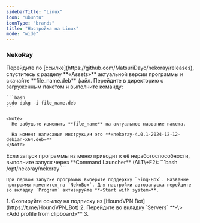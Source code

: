 ```yaml
---
sidebarTitle: "Linux"
icon: "ubuntu"
iconType: "brands"
title: "Настройка на Linux"
mode: "wide"
---
```


### NekoRay

<Steps>
  <Step title="Загрузка приложения" icon="cloud-arrow-down" iconType="solid">
    Перейдите по [ссылке](https://github.com/MatsuriDayo/nekoray/releases), спуститесь к разделу **«Assets»** актуальной версии программы и скачайте **file_name.deb** файл.
  </Step>
  <Step title="Установка приложения" icon="floppy-disk" iconType="solid">
    Перейдите в директорию с загруженным пакетом и выполните команду:

    ```bash
    sudo dpkg -i file_name.deb
    ```

    <Note>
      Не забудьте изменить **file_name** на актуальное название пакета.

      На момент написания инструкции это **«nekoray-4.0.1-2024-12-12-debian-x64.deb»**
    </Note>
  </Step>
  <Step title="Настройка приложения" icon="gear" iconType="solid">
    <Warning>
      Если запуск программы из меню приводит к её неработоспособности, выполните запуск через **Command Launcher** (ALT\+F2):
    </Warning>
    ```bash
      /opt/nekoray/nekoray
    ```

    При первом запуске программы выберите поддержку `Sing-Box`. Название программы изменится на `NekoBox`. Для настройки автозапуска перейдите во вкладку `Program` активируйте **«Start with system»**.
  </Step>
  <Step title="Добавление подписки" icon="plus" iconType="solid">
    1. Скопируйте ссылку на подписку из [HoundVPN Bot](https://t.me/HoundVPN_Bot)
    2. Перейдите во вкладку `Servers` **-\> «Add profile from clipboard»**
    3. 
  </Step>
</Steps>